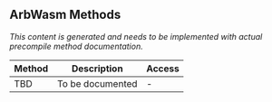 ## ArbWasm Methods

*This content is generated and needs to be implemented with actual precompile method documentation.*

| Method | Description | Access |
|--------|-------------|--------|
| TBD | To be documented | - |
